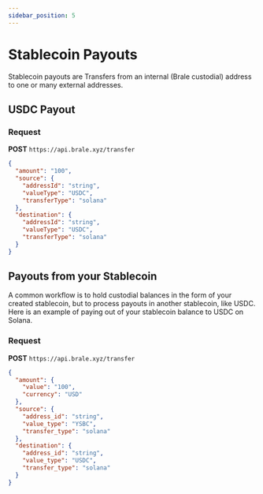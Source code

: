 ```yaml
---
sidebar_position: 5
---
```


# Stablecoin Payouts

Stablecoin payouts are Transfers from an internal (Brale custodial) address to one or many external addresses.

## USDC Payout

### Request

**POST** `https://api.brale.xyz/transfer`

```json showLineNumbers
{
  "amount": "100",
  "source": {
    "addressId": "string",
    "valueType": "USDC",
    "transferType": "solana"
  },
  "destination": {
    "addressId": "string",
    "valueType": "USDC",
    "transferType": "solana"
  }
}
```

## Payouts from your Stablecoin

A common workflow is to hold custodial balances in the form of your created stablecoin, but to process payouts in another stablecoin, like USDC. Here is an example of paying out of your stablecoin balance to USDC on Solana.

### Request

**POST** `https://api.brale.xyz/transfer`

```json showLineNumbers
{
  "amount": {
    "value": "100",
    "currency": "USD"
  },
  "source": {
    "address_id": "string",
    "value_type": "YSBC",
    "transfer_type": "solana"
  },
  "destination": {
    "address_id": "string",
    "value_type": "USDC",
    "transfer_type": "solana"
  }
}
```
